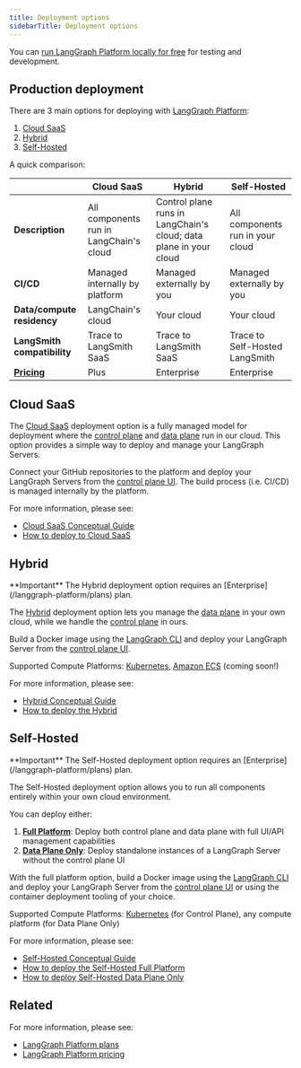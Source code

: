 ```yaml
---
title: Deployment options
sidebarTitle: Deployment options
---
```


You can [run LangGraph Platform locally for free](/langgraph-platform/local-server) for testing and development. 

## Production deployment

There are 3 main options for deploying with [LangGraph Platform](/langgraph-platform/index):

1. [Cloud SaaS](#cloud-saas)
2. [Hybrid](#hybrid)
3. [Self-Hosted](#self-hosted)

A quick comparison:

|                      | **Cloud SaaS** | **Hybrid** | **Self-Hosted** |
|----------------------|----------------|-------------|-----------------|
| **Description** | All components run in LangChain's cloud | Control plane runs in LangChain's cloud; data plane in your cloud | All components run in your cloud |
| **CI/CD** | Managed internally by platform | Managed externally by you | Managed externally by you |
| **Data/compute residency** | LangChain's cloud | Your cloud | Your cloud |
| **LangSmith compatibility** | Trace to LangSmith SaaS | Trace to LangSmith SaaS | Trace to Self-Hosted LangSmith |
| **[Pricing](https://www.langchain.com/pricing-langgraph-platform)** | Plus | Enterprise | Enterprise |

## Cloud SaaS

The [Cloud SaaS](/langgraph-platform/cloud) deployment option is a fully managed model for deployment where the [control plane](/langgraph-platform/control-plane) and [data plane](/langgraph-platform/data-plane) run in our cloud. This option provides a simple way to deploy and manage your LangGraph Servers.

Connect your GitHub repositories to the platform and deploy your LangGraph Servers from the [control plane UI](/langgraph-platform/control-plane#control-plane-ui). The build process (i.e. CI/CD) is managed internally by the platform.

For more information, please see:

* [Cloud SaaS Conceptual Guide](/langgraph-platform/cloud)
* [How to deploy to Cloud SaaS](/langgraph-platform/deploy-to-cloud)

## Hybrid

<Info>
  **Important**
  The Hybrid deployment option requires an [Enterprise](/langgraph-platform/plans) plan.
</Info>

The [Hybrid](/langgraph-platform/hybrid) deployment option lets you manage the [data plane](/langgraph-platform/data-plane) in your own cloud, while we handle the [control plane](/langgraph-platform/control-plane) in ours.

Build a Docker image using the [LangGraph CLI](/langgraph-platform/langgraph-cli) and deploy your LangGraph Server from the [control plane UI](/langgraph-platform/control-plane#control-plane-ui).

Supported Compute Platforms: [Kubernetes](https://kubernetes.io/), [Amazon ECS](https://aws.amazon.com/ecs/) (coming soon!)

For more information, please see:

* [Hybrid Conceptual Guide](/langgraph-platform/hybrid)
* [How to deploy the Hybrid](/langgraph-platform/deploy-hybrid)

## Self-Hosted

<Info>
  **Important**
  The Self-Hosted deployment option requires an [Enterprise](/langgraph-platform/plans) plan.
</Info>

The Self-Hosted deployment option allows you to run all components entirely within your own cloud environment.

You can deploy either:

1. **[Full Platform](/langgraph-platform/self-hosted#full-platform)**: Deploy both control plane and data plane with full UI/API management capabilities
2. **[Data Plane Only](/langgraph-platform/self-hosted#data-plane-only)**: Deploy standalone instances of a LangGraph Server without the control plane UI

With the full platform option, build a Docker image using the [LangGraph CLI](/langgraph-platform/langgraph-cli) and deploy your LangGraph Server from the [control plane UI](/langgraph-platform/control-plane#control-plane-ui) or using the container deployment tooling of your choice.

Supported Compute Platforms: [Kubernetes](https://kubernetes.io/) (for Control Plane), any compute platform (for Data Plane Only)

For more information, please see:

* [Self-Hosted Conceptual Guide](/langgraph-platform/self-hosted)
* [How to deploy the Self-Hosted Full Platform](/langgraph-platform/deploy-self-hosted-full-platform)
* [How to deploy Self-Hosted Data Plane Only](/langgraph-platform/deploy-data-plane-only)

## Related

For more information, please see:

* [LangGraph Platform plans](/langgraph-platform/plans)
* [LangGraph Platform pricing](https://www.langchain.com/langgraph-platform-pricing)